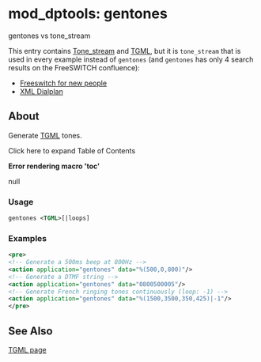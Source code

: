 
# mod_dptools: gentones 

 

gentones vs tone\_stream

This entry contains [Tone\_stream](./mod-dptools:-gentones/Tone_stream_6586599.mdx#about) and [TGML](./mod-dptools:-gentones/TGML_6586573.mdx#lua), but it is `tone_stream` that is used in every example instead of `gentones` (and `gentones` has only 4 search results on the FreeSWITCH confluence):

* [Freeswitch for new people](../../[DEAD/Freeswitch-for-new-people_13173027.mdx#about)
* [XML Dialplan](../../Dialplan/XML-Dialplan/index.mdx#about)

## About

Generate [TGML](./mod-dptools:-gentones/TGML_6586573.mdx#lua) tones.

Click here to expand Table of Contents

**Error rendering macro 'toc'**

null

### Usage

```xml
gentones <TGML>[|loops]
```

### Examples

```xml
<pre>
<!-- Generate a 500ms beep at 800Hz -->
<action application="gentones" data="%(500,0,800)"/>
<!-- Generate a DTMF string -->
<action application="gentones" data="0800500005"/>
<!-- Generate French ringing tones continuously (loop: -1) -->
<action application="gentones" data="%(1500,3500,350,425)|-1"/>
</pre>
```

  
## See Also

[TGML page](./mod-dptools:-gentones/TGML_6586573.mdx#lua)

  


